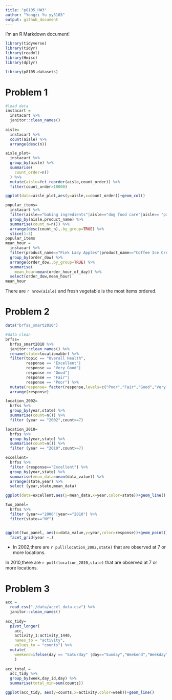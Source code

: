 ```yaml
---
title: "p8105_HW3"
author: "Yongzi Yu yy3103"
output: github_document
---
```


I'm an R Markdown document! 

```r
library(tidyverse)
library(tidyr)
library(readxl)
library(Hmisc)
library(dplyr)

library(p8105.datasets)
```

# Problem 1
```r
#load data
instacart =
  instacart %>%
  janitor::clean_names()
  
aisle=
  instacart %>%
  count(aisle) %>%
  arrange(desc(n))

aisle_plot=
  instacart %>%
  group_by(aisle) %>%
  summarise(
    count_order=n()
  ) %>%
  mutate(aisle=fct_reorder(aisle,count_order)) %>%
  filter(count_order>10000)

ggplot(data=aisle_plot,aes(y=aisle,x=count_order))+geom_col()

popular_items=
  instacart %>%
  filter(aisle=="baking ingredients"|aisle=="dog food care"|aisle== "packaged vegetables fruits") %>%
  group_by(aisle,product_name) %>%
  summarise(count_n=n()) %>%
  arrange(desc(count_n),.by_group=TRUE) %>%
  slice(1:3)
popular_items
mean_hour = 
  instacart %>%
  filter(product_name=="Pink Lady Apples"|product_name=="Coffee Ice Cream") %>%
  group_by(order_dow) %>%
  arrange(order_dow,.by_group=TRUE) %>%
  summarise(
    mean_hour=mean(order_hour_of_day)) %>%
  select(order_dow,mean_hour)
mean_hour

```
There are ```r nrow(aisle)``` and fresh vegetable is the most items ordered.

# Problem 2
```r
data("brfss_smart2010")

#data clean
brfss=
  brfss_smart2010 %>%
  janitor::clean_names() %>%
  rename(state=locationabbr) %>%
  filter(topic == "Overall Health",
         response == "Excellent"|
         response == "Very Good"|
         response == "Good"|
         response == "Fair"|
         response == "Poor") %>%
  mutate(response= factor(response,levels=c("Poor","Fair","Good","Very Good","Excellent"))) %>%
  arrange(response)

location_2002=
  brfss %>%
  group_by(year,state) %>%
  summarise(count=n()) %>%
  filter (year == "2002",count>=7)

location_2010=
  brfss %>%
  group_by(year,state) %>%
  summarise(count=n()) %>%
  filter (year == "2010",count>=7)

excellent=
  brfss %>%
  filter (response=="Excellent") %>%
  group_by(year,state) %>%
  summarise(mean_data=mean(data_value)) %>%
  arrange(state,year) %>%
  select (year,state,mean_data)

ggplot(data=excellent,aes(y=mean_data,x=year,color=state))+geom_line()

two_panel=
  brfss %>%
  filter (year=="2006"|year=="2010") %>%
  filter(state=="NY")


ggplot(two_panel, aes(x=data_value,y=year,color=response))+geom_point()+
  facet_grid(year ~.)
```
-  In 2002,there are `r pull(location_2002,state)` that are observed at 7 or more locations. 

In 2010,there are `r pull(location_2010,state)` that are observed at 7 or more locations. 


# Problem 3
```r
acc = 
  read_csv("./data/accel_data.csv") %>%
  janitor::clean_names()
  
acc_tidy=
  pivot_longer(
    acc,
    activity_1:activity_1440,
    names_to = "activity", 
    values_to = "counts") %>%
  mutate(
    weekend=ifelse(day == "Saturday" |day=="Sunday","Weekend","Weekday")
    )
  
acc_total = 
  acc_tidy %>%
  group_by(week,day_id,day) %>%
  summarise(total_min=sum(counts))

ggplot(acc_tidy, aes(y=counts,x=activity,color=week))+geom_line()
```

